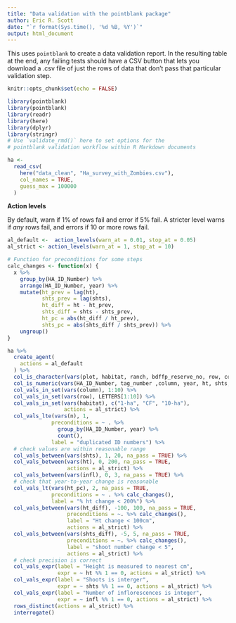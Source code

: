 ```yaml
---
title: "Data validation with the pointblank package"
author: Eric R. Scott
date: "`r format(Sys.time(), '%d %B, %Y')`"
output: html_document
---
```


This uses `pointblank` to create a data validation report. In the resulting table at the end, any failing tests should have a CSV button that lets you download a .csv file of just the rows of data that don't pass that particular validation step.

```r
knitr::opts_chunk$set(echo = FALSE)

library(pointblank)
library(pointblank)
library(readr)
library(here)
library(dplyr)
library(stringr)
# Use `validate_rmd()` here to set options for the
# pointblank validation workflow within R Markdown documents
```


```r
ha <-
  read_csv(
    here("data_clean", "Ha_survey_with_Zombies.csv"),
    col_names = TRUE,
    guess_max = 100000
  )
```

**Action levels**

By default, warn if 1% of rows fail and error if 5% fail.  A stricter level warns if *any* rows fail, and errors if 10 or more rows fail.

```r
al_default <-  action_levels(warn_at = 0.01, stop_at = 0.05)
al_strict <- action_levels(warn_at = 1, stop_at = 10)
```


```r
# Function for preconditions for some steps
calc_changes <- function(x) {
  x %>%
    group_by(HA_ID_Number) %>%
    arrange(HA_ID_Number, year) %>%
    mutate(ht_prev = lag(ht),
           shts_prev = lag(shts),
           ht_diff = ht - ht_prev,
           shts_diff = shts - shts_prev,
           ht_pc = abs(ht_diff / ht_prev),
           shts_pc = abs(shts_diff / shts_prev)) %>%
    ungroup()
}
```

```r
ha %>%
  create_agent(
    actions = al_default
  ) %>%
  col_is_character(vars(plot, habitat, ranch, bdffp_reserve_no, row, code.notes)) %>%
  col_is_numeric(vars(HA_ID_Number, tag_number ,column, year, ht, shts, infl)) %>%
  col_vals_in_set(vars(column), 1:10) %>%
  col_vals_in_set(vars(row), LETTERS[1:10]) %>%
  col_vals_in_set(vars(habitat), c("1-ha", "CF", "10-ha"),
                  actions = al_strict) %>%
  col_vals_lte(vars(n), 1,
              preconditions = ~ . %>%
                group_by(HA_ID_Number, year) %>%
                count(),
              label = "duplicated ID numbers") %>% 
  # check values are within reasonable range
  col_vals_between(vars(shts), 1, 20, na_pass = TRUE) %>%
  col_vals_between(vars(ht), 0, 200, na_pass = TRUE,
                   actions = al_strict) %>%
  col_vals_between(vars(infl), 0, 3, na_pass = TRUE) %>%
  # check that year-to-year change is reasonable
  col_vals_lt(vars(ht_pc), 2, na_pass = TRUE,
              preconditions = ~ . %>% calc_changes(),
              label = "% ht change < 200%") %>%
  col_vals_between(vars(ht_diff), -100, 100, na_pass = TRUE,
                   preconditions = ~. %>% calc_changes(),
                   label = "Ht change < 100cm",
                   actions = al_strict) %>%
  col_vals_between(vars(shts_diff), -5, 5, na_pass = TRUE,
                   preconditions = ~. %>% calc_changes(),
                   label = "shoot number change < 5",
                   actions = al_strict) %>%
  # check precision is correct
  col_vals_expr(label = "Height is measured to nearest cm",
                expr = ~ ht %% 1 == 0, actions = al_strict) %>%
  col_vals_expr(label = "Shoots is interger",
                expr = ~ shts %% 1 == 0, actions = al_strict) %>%
  col_vals_expr(label = "Number of inflorescences is integer",
                expr = ~ infl %% 1 == 0, actions = al_strict) %>%
  rows_distinct(actions = al_strict) %>%
  interrogate()
```
